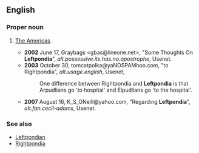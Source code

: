 ==English==
===Proper noun===
{{en-noun|-}}
#{{slang}} [[Americas|The Americas]].
#*'''2002''' June 17, Graybags <gbas@lineone.net>, "Some Thoughts On '''Leftpondia'''", ''alt.possessive.its.has.no.apostrophe'', Usenet.
#*'''2003''' October 30, tomcatpolka@yaNOSPAMhoo.com, "to Rightpondia", ''alt.usage.english'', Usenet,
#*:One difference between Rightpondia and '''Leftpondia''' is that Arpudlians go 'to hospital' and Elpudlians go 'to the hospital'.
#*'''2007''' August 16, K_S_ONeill@yahoo.com, "Regarding '''Leftpondia'''", ''alt.fan.cecil-adams'', Usenet.
===See also===
*[[Leftpondian]]
*[[Rightpondia]]